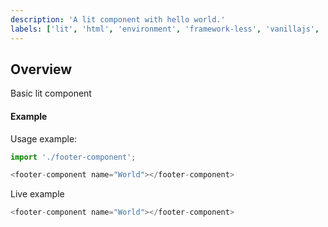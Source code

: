 ```yaml
---
description: 'A lit component with hello world.'
labels: ['lit', 'html', 'environment', 'framework-less', 'vanillajs', 'vanilla js', 'web-components']
---
```


## Overview
Basic lit component 

#### Example

Usage example:

```js
import './footer-component';

<footer-component name="World"></footer-component>

```

Live example

```js live=true
<footer-component name="World"></footer-component>
```
